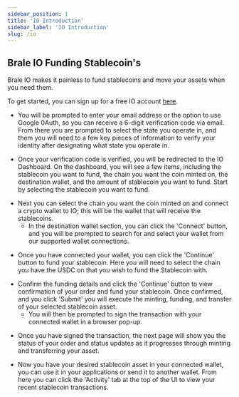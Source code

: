 ```yaml
---
sidebar_position: 1
title: 'IO Introduction'
sidebar_label: 'IO Introduction'
slug: /io
---
```


## Brale IO Funding Stablecoin's

<p class="intro-subheading">
  Brale IO makes it painless to fund stablecoins and move your assets when you need them.
</p>

To get started, you can sign up for a free IO account [here](https://app.brale.io/signup).

- You will be prompted to enter your email address or the option to use Google 0Auth, so you can receive a 6-digit
  verification code via email. From there you are prompted to select the state you operate in, and them you will need to a few key
  pieces of information to verify your identity after designating what state you operate in.

<div style={{ display: 'flex', gap: '1rem', height: 'auto' }}>
  <InlineImage srcDark="/img/io/enter-verification-code.png" alt="Enter verification code" />

  <InlineImage srcDark="/img/io/state-selection.png" alt="State selection" />
</div>

- Once your verification code is verified, you will be redirected to the IO Dashboard. On the dashboard, you will see a
few items, including the stablecoin you want to fund, the chain you want the coin minted on, the destination wallet,
and the amount of stablecoin you want to fund. Start by selecting the stablecoin you want to fund.

<div style={{ display: 'flex', gap: '1rem', height: 'auto' }}>
  <InlineImage srcDark="/img/io/select-a-stablecoin.png" alt="Selecting an stablecoin" />

  <InlineImage srcDark="/img/io/select-a-chain.png" alti="Selecting a chain" />
</div>

- Next you can select the chain you want the coin minted on and connect a crypto wallet to IO; this will be the wallet
that will receive the stablecoins.
  - In the destination wallet section, you can click the 'Connect' button, and you will be prompted to search for and
  select your wallet from our supported wallet connections.

<div style={{ display: 'flex', gap: '1rem', height: 'auto' }}>
  <InlineImage srcDark="/img/io/selected-chain.png" alt="Selected a chain" />

  <InlineImage srcDark="/img/io/connect-a-wallet.png" alt="Connect a wallet" />

  <InlineImage srcDark="/img/io/connected-wallet.png" alt="Connected wallet" />
</div>


- Once you have connected your wallet, you can click the 'Continue' button to fund your stablecoin. Here you will
need to select the chain you have the USDC on that you wish to fund the Stablecoin with.

<div style={{ display: 'flex', gap: '1rem', height: 'auto' }}>
  <InlineImage
    srcDark="/img/io/continue-funding-stablecoin.png"
    alt="Continue to fund your stablecoin"
  />

  <InlineImage
    srcDark="/img/io/funding-chain-selected.png"
    alt="Select a chain to fund your stablecoin"
  />

  <InlineImage srcDark="/img/io/confirm-stablecoin-order.png" alt="Confirm stablecoin funding details" />
</div>

- Confirm the funding details and click the 'Continue' button to view confirmation of your order and fund your
stablecoin. Once confirmed, and you click 'Submit' you will execute the minting, funding, and transfer of your
selected stablecoin asset.
  - You will then be prompted to sign the transaction with your connected wallet in a browser pop-up.

<InlineImage srcDark="/img/io/sign-transaction.png" alt="Sign transaction" />

- Once you have signed the transaction, the next page will show you the status of your order and status updates as it progresses
  through minting and transferring your asset.

<div style={{ display: 'flex', gap: '1rem', height: 'auto' }}>
  <InlineImage srcDark="/img/io/transaction-complete.png" alt="Order status" />

  <InlineImage srcDark="/img/io/activity-tab.png" alt="Activity tab" />
</div>


- Now you have your desired stablecoin asset in your connected wallet, you can use it in your applications or send it to another wallet.
  From here you can click the 'Activity' tab at the top of the UI to view your recent stablecoin transactions.

